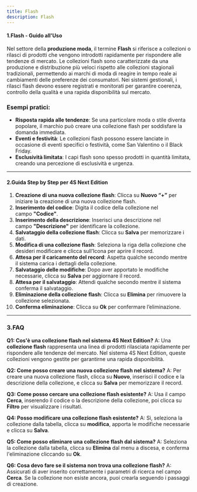 ```yaml
---
title: Flash
description: Flash
---
```


#### 1.Flash - Guido all'Uso

Nel settore della **produzione moda**, il termine **Flash** si riferisce a collezioni o rilasci di prodotti che vengono introdotti rapidamente per rispondere alle tendenze di mercato. Le collezioni flash sono caratterizzate da una produzione e distribuzione più veloci rispetto alle collezioni stagionali tradizionali, permettendo ai marchi di moda di reagire in tempo reale ai cambiamenti delle preferenze dei consumatori. Nei sistemi gestionali, i rilasci flash devono essere registrati e monitorati per garantire coerenza, controllo della qualità e una rapida disponibilità sul mercato.

### Esempi pratici:

* **Risposta rapida alle tendenze**: Se una particolare moda o stile diventa popolare, il marchio può creare una collezione flash per soddisfare la domanda immediata.
* **Eventi e festività**: Le collezioni flash possono essere lanciate in occasione di eventi specifici o festività, come San Valentino o il Black Friday.
* **Esclusività limitata**: I capi flash sono spesso prodotti in quantità limitata, creando una percezione di esclusività e urgenza.

***

#### 2.Guida Step by Step per 4S Next Edition

1. **Creazione di una nuova collezione flash**: Clicca su **Nuovo “+”** per iniziare la creazione di una nuova collezione flash.
2. **Inserimento del codice**: Digita il codice della collezione nel campo **"Codice"**.
3. **Inserimento della descrizione**: Inserisci una descrizione nel campo **"Descrizione"** per identificare la collezione.
4. **Salvataggio della collezione flash**: Clicca su **Salva** per memorizzare i dati.
5. **Modifica di una collezione flash**: Seleziona la riga della collezione che desideri modificare e clicca sull’Icona per aprire il record.
6. **Attesa per il caricamento del record**: Aspetta qualche secondo mentre il sistema carica i dettagli della collezione.
7. **Salvataggio delle modifiche**: Dopo aver apportato le modifiche necessarie, clicca su **Salva** per aggiornare il record.
8. **Attesa per il salvataggio**: Attendi qualche secondo mentre il sistema conferma il salvataggio.
9. **Eliminazione della collezione flash**: Clicca su **Elimina** per rimuovere la collezione selezionata.
10. **Conferma eliminazione**: Clicca su **Ok** per confermare l’eliminazione.

***

### 3.FAQ&#x20;

**Q1: Cos'è una collezione flash nel sistema 4S Next Edition?**
A: Una **collezione flash** rappresenta una linea di prodotti rilasciata rapidamente per rispondere alle tendenze del mercato. Nel sistema 4S Next Edition, queste collezioni vengono gestite per garantirne una rapida disponibilità.

**Q2: Come posso creare una nuova collezione flash nel sistema?**
A: Per creare una nuova collezione flash, clicca su **Nuovo**, inserisci il codice e la descrizione della collezione, e clicca su **Salva** per memorizzare il record.

**Q3: Come posso cercare una collezione flash esistente?**
A: Usa il campo **Cerca**, inserendo il codice o la descrizione della collezione, poi clicca su **Filtro** per visualizzare i risultati.

**Q4: Posso modificare una collezione flash esistente?**
A: Sì, seleziona la collezione dalla tabella, clicca su **modifica**, apporta le modifiche necessarie e clicca su **Salva**.

**Q5: Come posso eliminare una collezione flash dal sistema?**
A: Seleziona la collezione dalla tabella, clicca su **Elimina** dal menu a discesa, e conferma l'eliminazione cliccando su **Ok**.

**Q6: Cosa devo fare se il sistema non trova una collezione flash?**
A: Assicurati di aver inserito correttamente i parametri di ricerca nel campo **Cerca**. Se la collezione non esiste ancora, puoi crearla seguendo i passaggi di creazione.